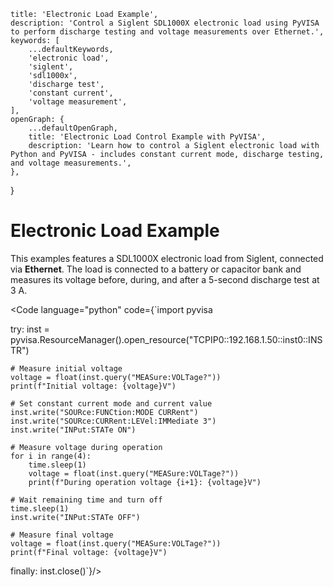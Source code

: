 
    title: 'Electronic Load Example',
    description: 'Control a Siglent SDL1000X electronic load using PyVISA to perform discharge testing and voltage measurements over Ethernet.',
    keywords: [
        ...defaultKeywords,
        'electronic load',
        'siglent',
        'sdl1000x',
        'discharge test',
        'constant current',
        'voltage measurement',
    ],
    openGraph: {
        ...defaultOpenGraph,
        title: 'Electronic Load Control Example with PyVISA',
        description: 'Learn how to control a Siglent electronic load with Python and PyVISA - includes constant current mode, discharge testing, and voltage measurements.',
    },
}

# Electronic Load Example

This examples features a SDL1000X electronic load from Siglent, connected via **Ethernet**.
The load is connected to a battery or capacitor bank and measures its voltage before, during, and after a 5-second discharge test at 3 A.

<Code language="python" code={`import pyvisa

try:
    inst = pyvisa.ResourceManager().open_resource("TCPIP0::192.168.1.50::inst0::INSTR")
    
    # Measure initial voltage
    voltage = float(inst.query("MEASure:VOLTage?"))
    print(f"Initial voltage: {voltage}V")

    # Set constant current mode and current value
    inst.write("SOURce:FUNCtion:MODE CURRent")
    inst.write("SOURce:CURRent:LEVel:IMMediate 3")
    inst.write("INPut:STATe ON")

    # Measure voltage during operation
    for i in range(4):
        time.sleep(1)
        voltage = float(inst.query("MEASure:VOLTage?"))
        print(f"During operation voltage {i+1}: {voltage}V")

    # Wait remaining time and turn off
    time.sleep(1)
    inst.write("INPut:STATe OFF")

    # Measure final voltage
    voltage = float(inst.query("MEASure:VOLTage?"))
    print(f"Final voltage: {voltage}V")

finally:
    inst.close()`}/>
